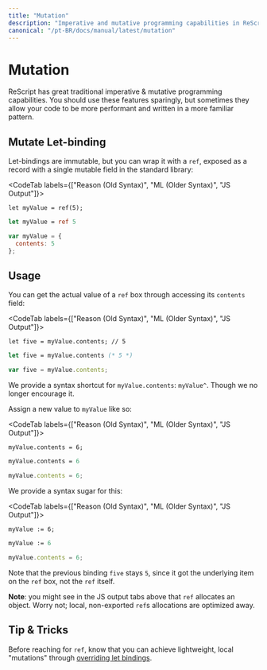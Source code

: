 ```yaml
---
title: "Mutation"
description: "Imperative and mutative programming capabilities in ReScript"
canonical: "/pt-BR/docs/manual/latest/mutation"
---
```


# Mutation

ReScript has great traditional imperative & mutative programming capabilities. You should use these features sparingly, but sometimes they allow your code to be more performant and written in a more familiar pattern.

## Mutate Let-binding

Let-bindings are immutable, but you can wrap it with a `ref`, exposed as a record with a single mutable field in the standard library:

<CodeTab labels={["Reason (Old Syntax)", "ML (Older Syntax)", "JS Output"]}>

```re
let myValue = ref(5);
```
```ml
let myValue = ref 5
```
```js
var myValue = {
  contents: 5
};
```

</CodeTab>

## Usage

You can get the actual value of a `ref` box through accessing its `contents` field:

<CodeTab labels={["Reason (Old Syntax)", "ML (Older Syntax)", "JS Output"]}>

```re
let five = myValue.contents; // 5
```
```ml
let five = myValue.contents (* 5 *)
```
```js
var five = myValue.contents;
```

</CodeTab>

We provide a syntax shortcut for `myValue.contents`: `myValue^`. Though we no longer encourage it.

Assign a new value to `myValue` like so:

<CodeTab labels={["Reason (Old Syntax)", "ML (Older Syntax)", "JS Output"]}>

```re
myValue.contents = 6;
```
```ml
myValue.contents = 6
```
```js
myValue.contents = 6;
```

</CodeTab>

We provide a syntax sugar for this:

<CodeTab labels={["Reason (Old Syntax)", "ML (Older Syntax)", "JS Output"]}>

```re
myValue := 6;
```
```ml
myValue := 6
```
```js
myValue.contents = 6;
```

</CodeTab>

Note that the previous binding `five` stays `5`, since it got the underlying item on the `ref` box, not the `ref` itself.

**Note**: you might see in the JS output tabs above that `ref` allocates an object. Worry not; local, non-exported `ref`s allocations are optimized away.

## Tip & Tricks

Before reaching for `ref`, know that you can achieve lightweight, local "mutations" through [overriding let bindings](let-binding.md#binding-shadowing).
